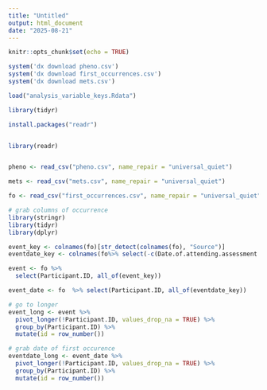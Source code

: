 ```yaml
---
title: "Untitled"
output: html_document
date: "2025-08-21"
---
```


```r
knitr::opts_chunk$set(echo = TRUE)
```

```r
system('dx download pheno.csv')
system('dx download first_occurrences.csv')
system('dx download mets.csv')

load("analysis_variable_keys.Rdata")

library(tidyr)

install.packages("readr")


library(readr)


pheno <- read_csv("pheno.csv", name_repair = "universal_quiet")

mets <- read_csv("mets.csv", name_repair = "universal_quiet")

fo <- read_csv("first_occurrences.csv", name_repair = "universal_quiet") 
```

```r
# grab columns of occurrence
library(stringr)
library(tidyr)
library(dplyr)

event_key <- colnames(fo)[str_detect(colnames(fo), "Source")]
eventdate_key <- colnames(fo%>% select(-c(Date.of.attending.assessment.centre...Instance.0, Sample.Measured.Date.and.Time...Instance.0)))[str_detect(colnames(fo%>% select(-c(Date.of.attending.assessment.centre...Instance.0, Sample.Measured.Date.and.Time...Instance.0))), "Date")]

event <- fo %>%
  select(Participant.ID, all_of(event_key))

event_date <- fo  %>% select(Participant.ID, all_of(eventdate_key))

# go to longer
event_long <- event %>%
  pivot_longer(!Participant.ID, values_drop_na = TRUE) %>%
  group_by(Participant.ID) %>%
  mutate(id = row_number())

# grab date of first occurence
eventdate_long <- event_date %>%
  pivot_longer(!Participant.ID, values_drop_na = TRUE) %>%
  group_by(Participant.ID) %>%
  mutate(id = row_number())
```


